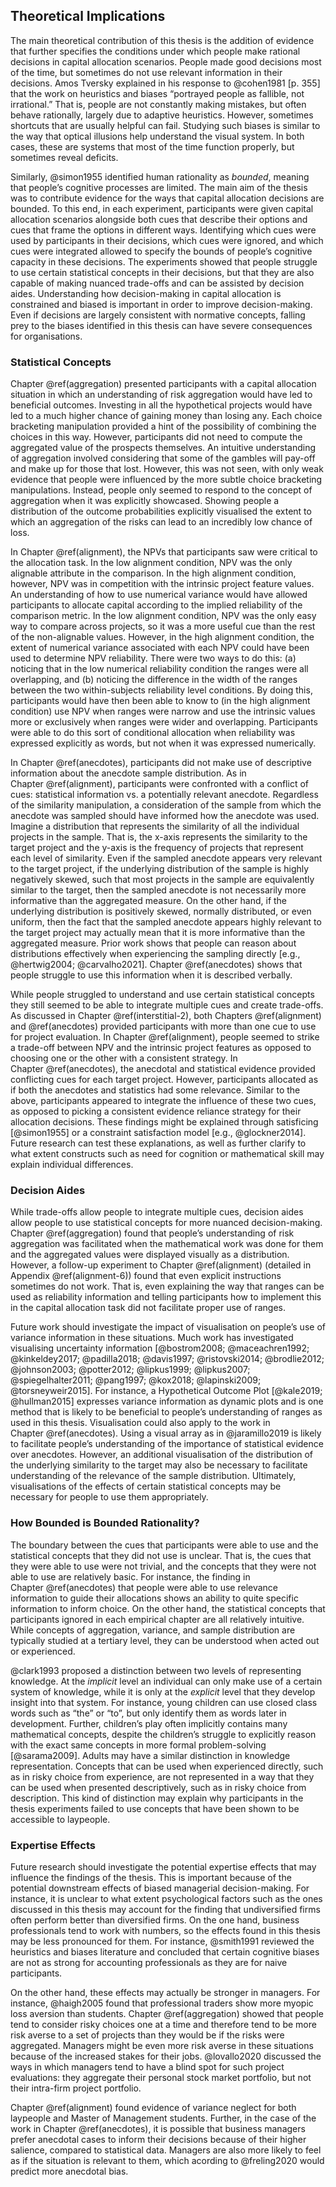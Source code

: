 ## Theoretical Implications {#theoretical-implications}

The main theoretical contribution of this thesis is the addition of evidence
that further specifies the conditions under which people make rational decisions
in capital allocation scenarios. People made good decisions most of the time,
but sometimes do not use relevant information in their decisions. Amos Tversky
explained in his response to @cohen1981 [p. 355] that the work on heuristics and
biases "portrayed people as fallible, not irrational." That is, people are not
constantly making mistakes, but often behave rationally, largely due to adaptive
heuristics. However, sometimes shortcuts that are usually helpful can fail.
Studying such biases is similar to the way that optical illusions help
understand the visual system. In both cases, these are systems that most of the
time function properly, but sometimes reveal deficits.

Similarly, @simon1955 identified human rationality as *bounded*, meaning that
people's cognitive processes are limited. The main aim of the thesis was to
contribute evidence for the ways that capital allocation decisions are bounded.
To this end, in each experiment, participants were given capital allocation
scenarios alongside both cues that describe their options and cues that frame
the options in different ways. Identifying which cues were used by participants
in their decisions, which cues were ignored, and which cues were integrated
allowed to specify the bounds of people's cognitive capacity in these decisions.
The experiments showed that people struggle to use certain statistical concepts
in their decisions, but that they are also capable of making nuanced trade-offs
and can be assisted by decision aides. Understanding how decision-making in
capital allocation is constrained and biased is important in order to improve
decision-making. Even if decisions are largely consistent with normative
concepts, falling prey to the biases identified in this thesis can have severe
consequences for organisations.

### Statistical Concepts

Chapter \@ref(aggregation) presented participants with a capital allocation
situation in which an understanding of risk aggregation would have led to
beneficial outcomes. Investing in all the hypothetical projects would have led
to a much higher chance of gaining money than losing any. Each choice bracketing
manipulation provided a hint of the possibility of combining the choices in this
way. However, participants did not need to compute the aggregated value of the
prospects themselves. An intuitive understanding of aggregation involved
considering that some of the gambles will pay-off and make up for those that
lost. However, this was not seen, with only weak evidence that people were
influenced by the more subtle choice bracketing manipulations. Instead, people
only seemed to respond to the concept of aggregation when it was explicitly
showcased. Showing people a distribution of the outcome probabilities explicitly
visualised the extent to which an aggregation of the risks can lead to an
incredibly low chance of loss.

In Chapter \@ref(alignment), the NPVs that participants saw were critical to the
allocation task. In the low alignment condition, NPV was the only alignable
attribute in the comparison. In the high alignment condition, however, NPV was
in competition with the intrinsic project feature values. An understanding of
how to use numerical variance would have allowed participants to allocate
capital according to the implied reliability of the comparison metric. In the
low alignment condition, NPV was the only easy way to compare across projects,
so it was a more useful cue than the rest of the non-alignable values. However,
in the high alignment condition, the extent of numerical variance associated
with each NPV could have been used to determine NPV reliability. There were two
ways to do this: (a) noticing that in the low numerical reliability condition
the ranges were all overlapping, and (b) noticing the difference in the width of
the ranges between the two within-subjects reliability level conditions. By
doing this, participants would have then been able to know to (in the high
alignment condition) use NPV when ranges were narrow and use the intrinsic
values more or exclusively when ranges were wider and overlapping. Participants
were able to do this sort of conditional allocation when reliability was
expressed explicitly as words, but not when it was expressed numerically.

In Chapter \@ref(anecdotes), participants did not make use of descriptive
information about the anecdote sample distribution. As in
Chapter \@ref(alignment), participants were confronted with a conflict of cues:
statistical information vs. a potentially relevant anecdote. Regardless of the
similarity manipulation, a consideration of the sample from which the anecdote
was sampled should have informed how the anecdote was used. Imagine a
distribution that represents the similarity of all the individual projects in
the sample. That is, the x-axis represents the similarity to the target project
and the y-axis is the frequency of projects that represent each level of
similarity. Even if the sampled anecdote appears very relevant to the target
project, if the underlying distribution of the sample is highly negatively
skewed, such that most projects in the sample are equivalently similar to the
target, then the sampled anecdote is not necessarily more informative than the
aggregated measure. On the other hand, if the underlying distribution is
positively skewed, normally distributed, or even uniform, then the fact that the
sampled anecdote appears highly relevant to the target project may actually mean
that it is more informative than the aggregated measure. Prior work shows that
people can reason about distributions effectively when experiencing the sampling
directly [e.g., @hertwig2004; @carvalho2021]. Chapter \@ref(anecdotes) shows
that people struggle to use this information when it is described verbally.

While people struggled to understand and use certain statistical concepts they
still seemed to be able to integrate multiple cues and create trade-offs. As
discussed in Chapter \@ref(interstitial-2), both Chapters \@ref(alignment)
and \@ref(anecdotes) provided participants with more than one cue to use for
project evaluation. In Chapter \@ref(alignment), people seemed to strike a
trade-off between NPV and the intrinsic project features as opposed to choosing
one or the other with a consistent strategy. In Chapter \@ref(anecdotes), the
anecdotal and statistical evidence provided conflicting cues for each target
project. However, participants allocated as if both the anecdotes and statistics
had some relevance. Similar to the above, participants appeared to integrate the
influence of these two cues, as opposed to picking a consistent evidence
reliance strategy for their allocation decisions. These findings might be
explained through satisficing [@simon1955] or a constraint satisfaction model
[e.g., @glockner2014]. Future research can test these explanations, as well as
further clarify to what extent constructs such as need for cognition or
mathematical skill may explain individual differences.

### Decision Aides

While trade-offs allow people to integrate multiple cues, decision aides allow
people to use statistical concepts for more nuanced decision-making.
Chapter \@ref(aggregation) found that people's understanding of risk aggregation
was facilitated when the mathematical work was done for them and the aggregated
values were displayed visually as a distribution. However, a follow-up
experiment to Chapter \@ref(alignment) (detailed in Appendix \@ref(alignment-6))
found that even explicit instructions sometimes do not work. That is, even
explaining the way that ranges can be used as reliability information and
telling participants how to implement this in the capital allocation task did
not facilitate proper use of ranges.

Future work should investigate the impact of visualisation on people's use of
variance information in these situations. Much work has investigated visualising
uncertainty information [@bostrom2008; @maceachren1992; @kinkeldey2017;
@padilla2018; @davis1997; @ristovski2014; @brodlie2012; @johnson2003;
@potter2012; @lipkus1999; @lipkus2007; @spiegelhalter2011; @pang1997; @kox2018;
@lapinski2009; @torsneyweir2015]. For instance, a Hypothetical Outcome Plot
[@kale2019; @hullman2015] expresses variance information as dynamic plots and is
one method that is likely to be beneficial to people's understanding of ranges
as used in this thesis. Visualisation could also apply to the work in
Chapter \@ref(anecdotes). Using a visual array as in @jaramillo2019 is likely to
facilitate people's understanding of the importance of statistical evidence over
anecdotes. However, an additional visualisation of the distribution of the
underlying similarity to the target may also be necessary to facilitate
understanding of the relevance of the sample distribution. Ultimately,
visualisations of the effects of certain statistical concepts may be necessary
for people to use them appropriately.

### How Bounded is Bounded Rationality?

The boundary between the cues that participants were able to use and the
statistical concepts that they did not use is unclear. That is, the cues that
they were able to use were not trivial, and the concepts that they were not able
to use are relatively basic. For instance, the finding in
Chapter \@ref(anecdotes) that people were able to use relevance information to
guide their allocations shows an ability to quite specific information to inform
choice. On the other hand, the statistical concepts that participants ignored in
each empirical chapter are all relatively intuitive. While concepts of
aggregation, variance, and sample distribution are typically studied at a
tertiary level, they can be understood when acted out or experienced.

@clark1993 proposed a distinction between two levels of representing knowledge.
At the *implicit* level an individual can only make use of a certain system of
knowledge, while it is only at the *explicit* level that they develop insight
into that system. For instance, young children can use closed class words such
as "the" or "to", but only identify them as words later in development. Further,
children’s play often implicitly contains many mathematical concepts, despite
the children’s struggle to explicitly reason with the exact same concepts in
more formal problem-solving [@sarama2009]. Adults may have a similar distinction
in knowledge representation. Concepts that can be used when experienced
directly, such as in risky choice from experience, are not represented in a way
that they can be used when presented descriptively, such as in risky choice from
description. This kind of distinction may explain why participants in the thesis
experiments failed to use concepts that have been shown to be accessible to
laypeople.

### Expertise Effects

Future research should investigate the potential expertise effects that may
influence the findings of the thesis. This is important because of the potential
downstream effects of biased managerial decision-making. For instance, it is
unclear to what extent psychological factors such as the ones discussed in this
thesis may account for the finding that undiversified firms often perform better
than diversified firms. On the one hand, business professionals tend to work
with numbers, so the effects found in this thesis may be less pronounced for
them. For instance, @smith1991 reviewed the heuristics and biases literature and
concluded that certain cognitive biases are not as strong for accounting
professionals as they are for naive participants.

On the other hand, these effects may actually be stronger in managers. For
instance, @haigh2005 found that professional traders show more myopic loss
aversion than students. Chapter \@ref(aggregation) showed that people tend to
consider risky choices one at a time and therefore tend to be more risk averse
to a set of projects than they would be if the risks were aggregated. Managers
might be even more risk averse in these situations because of the increased
stakes for their jobs. @lovallo2020 discussed the ways in which managers tend to
have a blind spot for such project evaluations: they aggregate their personal
stock market portfolio, but not their intra-firm project portfolio.

Chapter \@ref(alignment) found evidence of variance neglect for both laypeople
and Master of Management students. Further, in the case of the work in
Chapter \@ref(anecdotes), it is possible that business managers prefer anecdotal
cases to inform their decisions because of their higher salience, compared to
statistical data. Managers are also more likely to feel as if the situation is
relevant to them, which acording to @freling2020 would predict more anecdotal
bias.

